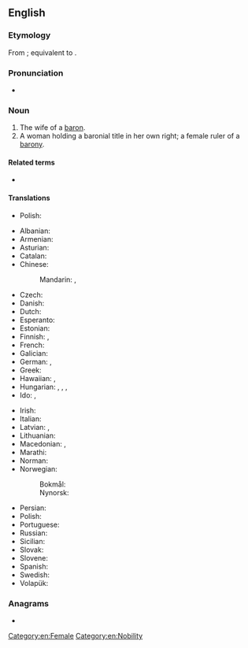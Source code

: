 ==English==

===Etymology===
From {{inh|en|enm|baronesse}}; equivalent to {{suffix|en|baron|ess}}.

===Pronunciation===
* {{a|UK}} {{IPA|en|/ˌbæ.ɹəˈnɛs/}}

===Noun===
{{en-noun}}

# The wife of a [[baron]].
# A woman holding a baronial title in her own right; a female ruler of a [[barony]].

====Related terms====
* {{l|en|baronetess}}

====Translations====
{{trans-top|the wife of a baron}}
{{trans-mid}}
* Polish: {{t+|pl|baronowa|f}}
{{trans-bottom}}

{{trans-top|female ruler of a barony}}
* Albanian: {{t+|sq|baroneshë|f}}
* Armenian: {{t|hy|բարոնուհի|sc=Armn}}
* Asturian: {{t|ast|baronesa|f}}
* Catalan: {{t+|ca|baronessa|f}}
* Chinese:
*: Mandarin: {{t|cmn|男爵夫人|tr=nánjué fūrén|sc=Hani}}, {{t|cmn|女性男爵|tr=nǚxìng nánjué|sc=Hani}}
* Czech: {{t+|cs|baronka|f}}
* Danish: {{t|da|baronesse}}
* Dutch: {{t+|nl|barones|f}}
* Esperanto: {{t|eo|baronino}}
* Estonian: {{t|et|paruness}}
* Finnish: {{t|fi|vapaaherratar}}, {{t+|fi|paronitar}}
* French: {{t+|fr|baronne|f}}
* Galician: {{t|gl|baronesa|f}}
* German: {{t+|de|Baronin|f}}, {{t|de|Baronesse|f}}
* Greek: {{t+|el|βαρόνη|f}}
* Hawaiian: {{t|haw|pālona wahine}}, {{t|haw|barona wahine}}
* Hungarian: {{t+|hu|bárónő}}, {{t+|hu|báróné}}, {{t|hu|baronesz}}, {{t+|hu|bárókisasszony}}
* Ido: {{t+|io|baronino}}, {{t+|io|barono}}
{{trans-mid}}
* Irish: {{t|ga|banbharún|m}}
* Italian: {{t+|it|baronessa|f}}
* Latvian: {{t|lv|baronese}}, {{t|lv|brīvkundze}}
* Lithuanian: {{t+|lt|baronienė|f}}
* Macedonian: {{t|mk|бароница|f}}, {{t|mk|баронеса|f}}
* Marathi: {{t|mr|बॅरनेस|f}}
* Norman: {{t|nrf|bâronne|f}}
* Norwegian:
*: Bokmål: {{t|nb|baronesse|m|f}}
*: Nynorsk: {{t|nn|baronesse|f}}
* Persian: {{t|fa|بارونس|tr=bârones|sc=fa-Arab}}
* Polish: {{t+|pl|baronessa|f}}
* Portuguese: {{t+|pt|baronesa|f}}
* Russian: {{t+|ru|бароне́сса|f}}
* Sicilian: {{t|scn|barunissa|f}}
* Slovak: {{t+|sk|barónka|f}}
* Slovene: {{t|sl|baronica|f}}
* Spanish: {{t|es|baronesa|f}}
* Swedish: {{t+|sv|baronessa|c}}
* Volapük: {{t+|vo|jibaonan}}
{{trans-bottom}}

===Anagrams===
* {{anagrams|en|a=abenorss|Seaborns|nosebars}}

[[Category:en:Female]]
[[Category:en:Nobility]]